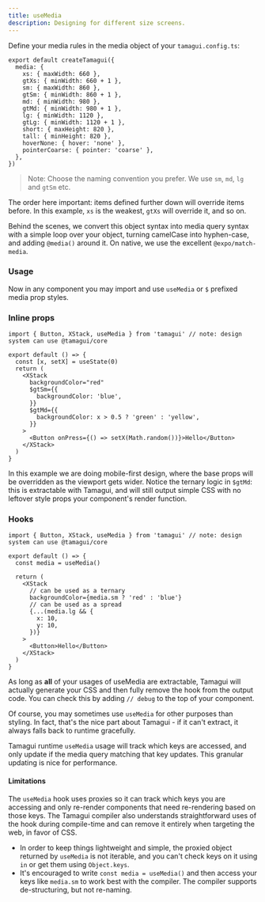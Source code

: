 ```yaml
---
title: useMedia
description: Designing for different size screens.
---
```


Define your media rules in the media object of your `tamagui.config.ts`:

```tsx line=2-6
export default createTamagui({
  media: {
    xs: { maxWidth: 660 },
    gtXs: { minWidth: 660 + 1 },
    sm: { maxWidth: 860 },
    gtSm: { minWidth: 860 + 1 },
    md: { minWidth: 980 },
    gtMd: { minWidth: 980 + 1 },
    lg: { minWidth: 1120 },
    gtLg: { minWidth: 1120 + 1 },
    short: { maxHeight: 820 },
    tall: { minHeight: 820 },
    hoverNone: { hover: 'none' },
    pointerCoarse: { pointer: 'coarse' },
  },
})
```

> Note: Choose the naming convention you prefer. We use `sm`, `md`, `lg` and `gtSm` etc.

The order here important: items defined further down will override items before. In this example, `xs` is the weakest, `gtXs` will override it, and so on.

Behind the scenes, we convert this object syntax into media query syntax with a simple loop over your object, turning camelCase into hyphen-case, and adding `@media()` around it. On native, we use the excellent `@expo/match-media`.

### Usage

Now in any component you may import and use `useMedia` or `$` prefixed media prop styles.

### Inline props

```tsx
import { Button, XStack, useMedia } from 'tamagui' // note: design system can use @tamagui/core

export default () => {
  const [x, setX] = useState(0)
  return (
    <XStack
      backgroundColor="red"
      $gtSm={{
        backgroundColor: 'blue',
      }}
      $gtMd={{
        backgroundColor: x > 0.5 ? 'green' : 'yellow',
      }}
    >
      <Button onPress={() => setX(Math.random())}>Hello</Button>
    </XStack>
  )
}
```

In this example we are doing mobile-first design, where the base props will be overridden as the viewport gets wider. Notice the ternary logic in `$gtMd`: this is extractable with Tamagui, and will still output simple CSS with no leftover style props your component's render function.

### Hooks

```tsx
import { Button, XStack, useMedia } from 'tamagui' // note: design system can use @tamagui/core

export default () => {
  const media = useMedia()

  return (
    <XStack
      // can be used as a ternary
      backgroundColor={media.sm ? 'red' : 'blue'}
      // can be used as a spread
      {...(media.lg && {
        x: 10,
        y: 10,
      })}
    >
      <Button>Hello</Button>
    </XStack>
  )
}
```

As long as **all** of your usages of useMedia are extractable, Tamagui will actually generate your CSS and then fully remove the hook from the output code. You can check this by adding `// debug` to the top of your component.

Of course, you may sometimes use `useMedia` for other purposes than styling. In fact, that's the nice part about Tamagui - if it can't extract, it always falls back to runtime gracefully.

Tamagui runtime `useMedia` usage will track which keys are accessed, and only update if the media query matching that key updates. This granular updating is nice for performance.

#### Limitations

The `useMedia` hook uses proxies so it can track which keys you are accessing and only re-render components that need re-rendering based on those keys. The Tamagui compiler also understands straightforward uses of the hook during compile-time and can remove it entirely when targeting the web, in favor of CSS.

- In order to keep things lightweight and simple, the proxied object returned by `useMedia` is not iterable, and you can't check keys on it using `in` or get them using `Object.keys`.
- It's encouraged to write `const media = useMedia()` and then access your keys like `media.sm` to work best with the compiler. The compiler supports de-structuring, but not re-naming.
